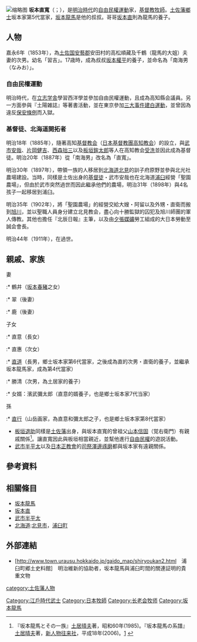[[File:Naohiro_Sakamoto.jpg|缩略图]]
'''坂本直寬'''（{{jpn|j=坂本 直寛|hg=さかもと なおひろ|rm=Sakamoto Naohiro}}；{{bd|1853年|11月5日<ref>[[嘉永|嘉永]]6年[[10月5日_(旧暦)|10月5日]]</ref>|1911年|9月6日<ref>[[明治|明治]]44年</ref>}}），是[[明治|明治時代]]的[[自由民權運動|自由民權運動]]家，[[基督教|基督教]][[牧師|牧師]]。[[土佐藩|土佐藩]][[鄉士|鄉士]]坂本家第5代當家，[[坂本龍馬|坂本龍馬]]是他的叔叔。哥哥[[坂本直|坂本直]]則為龍馬的養子。

== 人物 ==
嘉永6年（1853年），為[[土佐国|土佐国]][[安藝郡_(高知縣)|安藝郡]]安田村的高松順藏及千鶴（龍馬的大姐）夫妻的次男。幼名「習吉」。17歳時，成為叔叔[[坂本權平|坂本權平]]的養子，並命名為「南海男（なみお）」。

=== 自由民權運動 ===
明治時代，在[[立志学舎|立志学舎]]學習西洋學並參加自由民權運動，且成為高知縣会議員。另一方面參與『土陽雑誌』等著書活動，並在東京參加[[三大事件建白運動|三大事件建白運動]]，並曾因為違反[[保安條例|保安條例]]而入獄。

=== 基督徒、北海道開拓者 ===
明治18年（1885年），隨著高知[[日本基督教会|基督教会]]（[[日本基督教團高知教会|日本基督教團高知教会]]）的設立，與[[武市安哉|武市安哉]]、[[片岡健吉|片岡健吉]]、[[西森拙三|西森拙三]]以及[[板垣鉾太郎|板垣鉾太郎]]等人在高知教会[[受洗|受洗]]並因此成為基督徒。明治20年（1887年）從「南海男」改名為「直寬」。

明治30年（1897年），帶領一族的人移居到[[北海道|北海道]][[北見市|北見]]的訓子府原野並參與北光社農場建設。当時，同樣是土佐出身的[[基督徒|基督徒]]・武市安哉也在北海道[[浦臼町|浦臼]]經營「聖園農場」，但由於武市突然過世而因此繼承他們的農場，明治31年（1898年）與4名孩子一起移居到浦臼。

明治35年（1902年），將「聖園農場」的經營交給大嫂・阿留以及外甥・直衛而搬到[[旭川市|旭川]]，並以聖職人員身分建立北見教会，盡心向十勝監獄的囚犯及旭川師團的軍人傳教。其他也擔任『北辰日報』主筆，以及由[[夕張媒礦|夕張媒礦]]勞工組成的大日本勞動至誠会會長。

明治44年（1911年），在{{tsl|ja|札幌北一条教会|札幌北一條教会|札幌北一条教会}}過世。

== 親戚、家族 ==
; 妻
:* 鶴井（[[坂本春豬|坂本春豬]]之女）
:* 翠（後妻）
:* 鹿（後妻）
; 子女
:* 直意（長女）
:* 直惠（次女）
:* [[坂本直道|直道]]（長男，鄉士坂本家第6代當家，之後成為直的次男・直衛的養子，並繼承坂本龍馬家，成為第4代當家）
:* 勝清（次男，為土居家的養子）
:* 女婿：濱武彌太郎（直意的婿養子，也是鄉士坂本家7代当家）
; 孫
:* [[坂本直行|直行]]（山岳画家，為直意和彌太郎之子，也是鄉士坂本家第8代當家）

* [[板垣退助|板垣退助]]同樣是[[土佐藩|土佐藩]]出身，與坂本直寬的曾祖父[[山本信固|山本信固]]（覚右衛門）有親戚關係<ref>『坂本龍馬とその一族』[[土居晴夫|土居晴夫]]著，昭和60年(1985)。『坂本龍馬の系譜』[[土居晴夫|土居晴夫]]著，[[新人物往来社|新人物往来社]]，平成18年(2006)。[http://www.geocities.jp/tajima73/tosayamamoto.html] {{Wayback|url=http://www.geocities.jp/tajima73/tosayamamoto.html |date=20130121024727 }}</ref>。讓直寬因此與板垣相當親近，並幫他進行[[自由民權運動|自由民權]]的遊説活動。
* [[武市瑞山|武市半平太]]以及[[日本正教會|日本正教會]]的[[司祭|司祭]][[澤邊琢磨|澤邊琢磨]]都與坂本家有遠親關係。

== 參考資料 ==
<references/>

== 相關條目 ==
*[[坂本龍馬|坂本龍馬]]
*[[坂本直|坂本直]]
*[[武市半平太|武市半平太]]
*[[北海道|北海道]]:[[北見市|北見市]]，[[浦臼町|浦臼町]]

== 外部連結==
*[http://www.town.urausu.hokkaido.jp/gaido_map/shiryoukan2.html　浦臼町郷土史料館]{{Wayback|url=http://www.town.urausu.hokkaido.jp/gaido_map/shiryoukan2.html |date=20140408225132 }}　明治維新的協助者，坂本龍馬與浦臼町間的關連証明的貴重文物

{{Normdaten}}
[[category:土佐藩人物|category:土佐藩人物]]
[[Category:江戶時代武士|Category:江戶時代武士]]
[[Category:日本牧師|Category:日本牧師]]
[[Category:长老会牧师|Category:长老会牧师]]
[[Category:坂本龍馬|Category:坂本龍馬]]